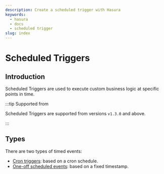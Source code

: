 ```yaml
---
description: Create a scheduled trigger with Hasura
keywords:
  - hasura
  - docs
  - scheduled trigger
slug: index
---
```



# Scheduled Triggers

## Introduction

Scheduled Triggers are used to execute custom business logic at specific points in time.

<Thumbnail
  src='/img/scheduled-triggers/scheduled-trigger-arch.png'
  alt='Hasura scheduled trigger architecture'
  width='700px'
  className='no-shadow'
/>

:::tip Supported from

Scheduled Triggers are supported from versions `v1.3.0` and above.

:::

## Types

There are two types of timed events:

- [Cron triggers](/scheduled-triggers/create-cron-trigger.mdx): based on a cron schedule.
- [One-off scheduled events](/scheduled-triggers/create-one-off-scheduled-event.mdx): based on a fixed timestamp.
